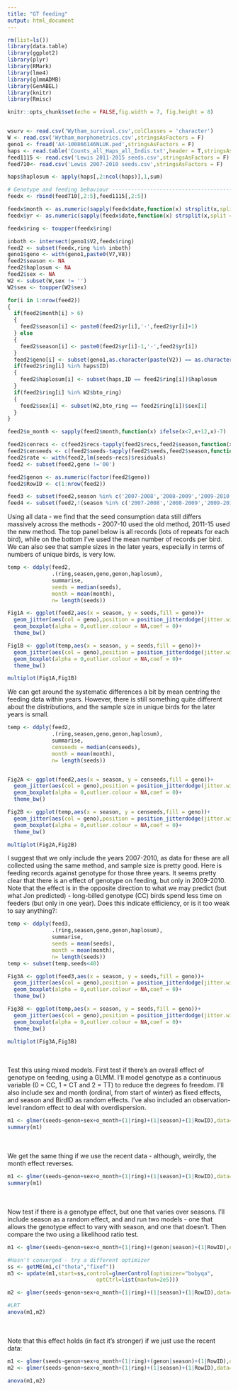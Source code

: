 ```yaml
---
title: "GT feeding"
output: html_document
---
```


```r
rm(list=ls())
library(data.table)
library(ggplot2)
library(plyr)
library(RMark)
library(lme4)
library(glmmADMB)
library(GenABEL)
library(knitr)
library(Rmisc)

knitr::opts_chunk$set(echo = FALSE,fig.width = 7, fig.height = 8)


wsurv <- read.csv('Wytham_survival.csv',colClasses = 'character')
W <- read.csv('Wytham_morphometrics.csv',stringsAsFactors = F)
geno1 <- fread('AX-100866146NLUK.ped',stringsAsFactors = F)
haps <- read.table('Counts_all_Haps_all_Indis.txt',header = T,stringsAsFactors = F)
feed1115 <- read.csv('Lewis 2011-2015 seeds.csv',stringsAsFactors = F)
feed710<- read.csv('Lewis 2007-2010 seeds.csv',stringsAsFactors = F)

haps$haplosum <- apply(haps[,2:ncol(haps)],1,sum)

# Genotype and feeding behaviour ------------------------------------------
feedx <- rbind(feed710[,2:5],feed1115[,2:5])

feedx$month <- as.numeric(sapply(feedx$date,function(x) strsplit(x,split = '-')[[1]][2]))
feedx$yr <- as.numeric(sapply(feedx$date,function(x) strsplit(x,split = '-')[[1]][1]))

feedx$ring <- toupper(feedx$ring)

inboth <- intersect(geno1$V2,feedx$ring)
feed2 <- subset(feedx,ring %in% inboth)
geno1$geno <- with(geno1,paste0(V7,V8))
feed2$season <- NA
feed2$haplosum <- NA
feed2$sex <- NA
W2 <- subset(W,sex != '')
W2$sex <- toupper(W2$sex)

for(i in 1:nrow(feed2))
{
  if(feed2$month[i] > 6)
  {
    feed2$season[i] <- paste0(feed2$yr[i],'-',feed2$yr[i]+1)
  } else
  {
    feed2$season[i] <- paste0(feed2$yr[i]-1,'-',feed2$yr[i])
  }
  feed2$geno[i] <- subset(geno1,as.character(paste(V2)) == as.character(paste(feed2$ring[i])))$geno
  if(feed2$ring[i] %in% haps$ID)
  {
    feed2$haplosum[i] <- subset(haps,ID == feed2$ring[i])$haplosum
  }
  if(feed2$ring[i] %in% W2$bto_ring)
  {
    feed2$sex[i] <- subset(W2,bto_ring == feed2$ring[i])$sex[1]
  }
}

feed2$o_month <- sapply(feed2$month,function(x) ifelse(x<7,x+12,x)-7)

feed2$cenrecs <- c(feed2$recs-tapply(feed2$recs,feed2$season,function(x) mean(x))[feed2$season])
feed2$censeeds <- c(feed2$seeds-tapply(feed2$seeds,feed2$season,function(x) mean(x))[feed2$season])
feed2$rate <- with(feed2,lm(seeds~recs)$residuals)
feed2 <- subset(feed2,geno !='00')

feed2$genon <- as.numeric(factor(feed2$geno))
feed2$RowID <- c(1:nrow(feed2))

feed3 <- subset(feed2,season %in% c('2007-2008','2008-2009','2009-2010'))
feed4 <- subset(feed2,!(season %in% c('2007-2008','2008-2009','2009-2010')))
```


Using all data - we find that the seed consumption data still differs massively across the methods - 2007-10 used the old method, 2011-15 used the new method. The top panel below is all records (lots of repeats for each bird), while on the bottom I've used the mean number of records per bird. We can also see that sample sizes in the later years, especially in terms of numbers of unique birds, is very low. 

```r

temp <- ddply(feed2,
              .(ring,season,geno,genon,haplosum),
              summarise,
              seeds = median(seeds),
              month = mean(month),
              n= length(seeds))

Fig1A <- ggplot(feed2,aes(x = season, y = seeds,fill = geno))+
  geom_jitter(aes(col = geno),position = position_jitterdodge(jitter.width = 0.2),shape = 1)+
  geom_boxplot(alpha = 0,outlier.colour = NA,coef = 0)+
  theme_bw()

Fig1B <- ggplot(temp,aes(x = season, y = seeds,fill = geno))+
  geom_jitter(aes(col = geno),position = position_jitterdodge(jitter.width = 0.2),shape = 1)+
  geom_boxplot(alpha = 0,outlier.colour = NA,coef = 0)+
  theme_bw()

multiplot(Fig1A,Fig1B)

```

We can get around the systematic differences a bit by mean centring the feeding data within years. However, there is still something quite different about the distributions, and the sample size in unique birds for the later years is small.

```r

temp <- ddply(feed2,
              .(ring,season,geno,genon,haplosum),
              summarise,
              censeeds = median(censeeds),
              month = mean(month),
              n= length(seeds))


Fig2A <- ggplot(feed2,aes(x = season, y = censeeds,fill = geno))+
  geom_jitter(aes(col = geno),position = position_jitterdodge(jitter.width = 0.2),shape = 1)+
  geom_boxplot(alpha = 0,outlier.colour = NA,coef = 0)+
  theme_bw()

Fig2B <- ggplot(temp,aes(x = season, y = censeeds,fill = geno))+
  geom_jitter(aes(col = geno),position = position_jitterdodge(jitter.width = 0.2),shape = 1)+
  geom_boxplot(alpha = 0,outlier.colour = NA,coef = 0)+
  theme_bw()

multiplot(Fig2A,Fig2B)

```

I suggest that we only include the years 2007-2010, as data for these are all collected using the same method, and sample size is pretty good. Here is feeding records against genotype for those three years. It seems pretty clear that there is an effect of genotype on feeding, but only in 2009-2010. Note that the effect is in the opposite direction to what we may predict (but what Jon predicted) - long-billed genotype (CC) birds spend less time on feeders (but only in one year). Does this indicate efficiency, or is it too weak to say anything?:

```r

temp <- ddply(feed3,
              .(ring,season,geno,genon,haplosum),
              summarise,
              seeds = mean(seeds),
              month = mean(month),
              n= length(seeds))
temp <- subset(temp,seeds<40)

Fig3A <- ggplot(feed3,aes(x = season, y = seeds,fill = geno))+
  geom_jitter(aes(col = geno),position = position_jitterdodge(jitter.width = 0.2),shape = 1)+
  geom_boxplot(alpha = 0,outlier.colour = NA,coef = 0)+
  theme_bw()

Fig3B <- ggplot(temp,aes(x = season, y = seeds,fill = geno))+
  geom_jitter(aes(col = geno),position = position_jitterdodge(jitter.width = 0.2),shape = 1)+
  geom_boxplot(alpha = 0,outlier.colour = NA,coef = 0)+
  theme_bw()

multiplot(Fig3A,Fig3B)

```

<br><br>
Test this using mixed models. First test if there's an overall effect of genotype on feeding, using a GLMM. I'll model genotype as a continuous variable (0 = CC, 1 = CT and 2 = TT) to reduce the degrees fo freedom. I'll also include sex and month (ordinal, from start of winter) as fixed effects, and season and BirdID as random effects. I've also included an observation-level random effect to deal with overdispersion.

```r

m1 <- glmer(seeds~genon+sex+o_month+(1|ring)+(1|season)+(1|RowID),data=feed3,family = poisson) 
summary(m1)
```


<br><br>
We get the same thing if we use the recent data - although, weirdly, the month effect reverses.

```r

m1 <- glmer(seeds~genon+sex+o_month+(1|ring)+(1|season)+(1|RowID),data=feed4,family = poisson) 
summary(m1)
```


<br><br>
Now test if there is a genotype effect, but one that varies over seasons. I'll include season as a random effect, and and run two models - one that allows the genotype effect to vary with season, and one that doesn't. Then compare the two using a likelihood ratio test.

```r
m1 <- glmer(seeds~genon+sex+o_month+(1|ring)+(genon|season)+(1|RowID),data=feed3,family = poisson) #'interaction' model

#Hasn't converged - try a different optimizer
ss <- getME(m1,c("theta","fixef"))
m3 <- update(m1,start=ss,control=glmerControl(optimizer="bobyqa",
                            optCtrl=list(maxfun=2e5)))

m2 <- glmer(seeds~genon+sex+o_month+(1|ring)+(1|season)+(1|RowID),data=feed3,family = poisson) #Null model

#LRT
anova(m1,m2)


```

<br><br>
Note that this effect holds (in fact it's stronger) if we just use the recent data:

```r

m1 <- glmer(seeds~genon+sex+o_month+(1|ring)+(genon|season)+(1|RowID),data=feed4,family = poisson) 
m2 <- glmer(seeds~genon+sex+o_month+(1|ring)+(1|season)+(1|RowID),data=feed4,family = poisson)

anova(m1,m2)
```

